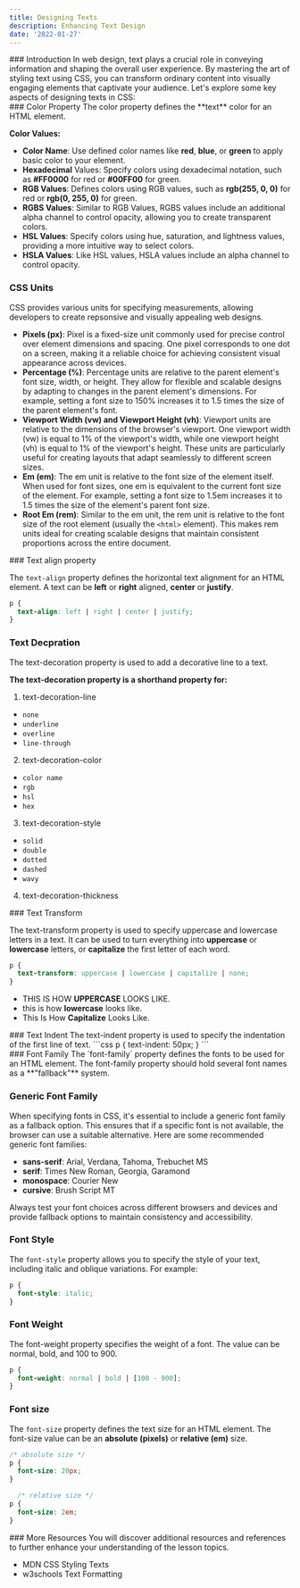 ```yaml
---
title: Designing Texts
description: Enhancing Text Design
date: '2022-01-27'
---
```


<Section>
### Introduction
In web design, text plays a crucial role in conveying information and shaping the overall user experience. By mastering the art of styling text using CSS, you can transform ordinary content into visually engaging elements that captivate your audience. Let's explore some key aspects of designing texts in CSS:
</Section>
<Section>
### Color Property
The color property defines the **text** color for an HTML element.

**Color Values:**
- **Color Name**: Use defined color names like **red**, **blue**, or **green** to apply basic color to your element.
- **Hexadecimal** Values: Specify colors using dexadecimal notation, such as **#FF0000** for red or **#00FF00** for green.
- **RGB Values**: Defines colors using RGB values, such as **rgb(255, 0, 0)** for red or **rgb(0, 255, 0)** for green.
- **RGBS Values**: Similar to RGB Values, RGBS values include an additional alpha channel to control opacity, allowing you to create transparent colors.
- **HSL Values**: Specify colors using hue, saturation, and lightness values, providing a more intuitive way to select colors.
- **HSLA Values**: Like HSL values, HSLA values include an alpha channel to control opacity.

</Section>
<Section>

### CSS Units
CSS provides various units for specifying measurements, allowing developers to create repsonsive and visually appealing web designs.

- **Pixels (px)**: Pixel is a fixed-size unit commonly used for precise control over element dimensions and spacing. One pixel corresponds to one dot on a screen, making it a reliable choice for achieving consistent visual appearance across devices.
- **Percentage (%)**: Percentage units are relative to the parent element's font size, width, or height. They allow for flexible and scalable designs by adapting to changes in the parent element's dimensions. For example, setting a font size to 150% increases it to 1.5 times the size of the parent element's font.
- **Viewport Width (vw) and Viewport Height (vh)**: Viewport units are relative to the dimensions of the browser's viewport. One viewport width (vw) is equal to 1% of the viewport's width, while one viewport height (vh) is equal to 1% of the viewport's height. These units are particularly useful for creating layouts that adapt seamlessly to different screen sizes.
- **Em (em)**: The em unit is relative to the font size of the element itself. When used for font sizes, one em is equivalent to the current font size of the element. For example, setting a font size to 1.5em increases it to 1.5 times the size of the element's parent font size.
- **Root Em (rem)**: Similar to the em unit, the rem unit is relative to the font size of the root element (usually the `<html>` element). This makes rem units ideal for creating scalable designs that maintain consistent proportions across the entire document.

</Section>
<Section>
### Text align property

The `text-align` property defines the horizontal text alignment for an HTML element. A text can be **left** or **right** aligned, **center** or **justify**.

```css
p {
  text-align: left | right | center | justify;
}
```

</Section>
<Section>

### Text Decpration
The text-decoration property is used to add a decorative line to a text.

**The text-decoration property is a shorthand property for:**
1. text-decoration-line
  - `none`
  - `underline`
  - `overline`
  - `line-through`
2. text-decoration-color
  - `color name`
  - `rgb`
  - `hsl`
  - `hex`
3. text-decoration-style
  - `solid`
  - `double`
  - `dotted`
  - `dashed`
  - `wavy`
4. text-decoration-thickness

</Section>
<Section>
### Text Transform

The text-transform property is used to specify uppercase and lowercase letters in a text. It can be used to turn everything into **uppercase** or **lowercase** letters, or **capitalize** the first letter of each word.

```css
p {
  text-transform: uppercase | lowercase | capitalize | none;
}
```

- THIS IS HOW **UPPERCASE** LOOKS LIKE.
- this is how **lowercase** looks like.
- This Is How **Capitalize** Looks Like.

</Section>
<Section>
### Text Indent
The text-indent property is used to specify the indentation of the first line of text.
```css
p {
  text-indent: 50px;
}
```

</Section>
<Section>
### Font Family
The `font-family` property defines the fonts to be used for an HTML element. The font-family property should hold several font names as a **"fallback"** system.


### Generic Font Family
When specifying fonts in CSS, it's essential to include a generic font family as a fallback option. This ensures that if a specific font is not available, the browser can use a suitable alternative. Here are some recommended generic font families:

- **sans-serif**: Arial, Verdana, Tahoma, Trebuchet MS
- **serif**: Times New Roman, Georgia, Garamond
- **monospace**: Courier New
- **cursive**: Brush Script MT

<Card variant='notes'>
Always test your font choices across different browsers and devices and provide fallback options to maintain consistency and accessibility.
</Card>

### Font Style
The `font-style` property allows you to specify the style of your text, including italic and oblique variations. For example:
```css
p {
  font-style: italic;
}
```

### Font Weight
The font-weight property specifies the weight of a font. The value can be normal, bold, and 100 to 900.
```css
p {
  font-weight: normal | bold | [100 - 900];
}
```

### Font size
The `font-size` property defines the text size for an HTML element. The font-size value can be an **absolute (pixels)** or **relative (em)** size.
```css
/* absolute size */
p {
  font-size: 20px;
}

  /* relative size */
p {
  font-size: 2em;
}
```

</Section>
<Section>
### More Resources
You will discover additional resources and references to further enhance your understanding of the lesson topics.

- <MDXLink href='https://developer.mozilla.org/en-US/docs/Learn/CSS/Styling_text'>MDN CSS Styling Texts</MDXLink>
- <MDXLink href='https://www.w3schools.com/css/css_text.asp'>w3schools Text Formatting</MDXLink>
</Section>
